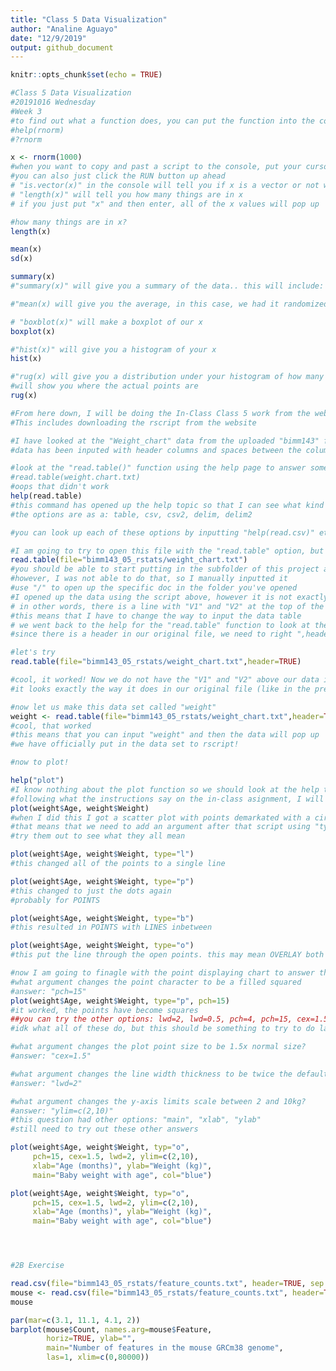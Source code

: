 ```yaml
---
title: "Class 5 Data Visualization"
author: "Analine Aguayo"
date: "12/9/2019"
output: github_document
---
```


```r
knitr::opts_chunk$set(echo = TRUE)
```

```r
#Class 5 Data Visualization
#20191016 Wednesday
#Week 3
#to find out what a function does, you can put the function into the console with help before or a question mark then put the function in the parenthesese
#help(rnorm)
#?rnorm

x <- rnorm(1000)
#when you want to copy and past a script to the console, put your cursor on the line that you want to copy , and then click "command, return"
#you can also just click the RUN button up ahead
# "is.vector(x)" in the console will tell you if x is a vector or not with "TRUE" or "FALSE"
# "length(x)" will tell you how many things are in x
# if you just put "x" and then enter, all of the x values will pop up

#how many things are in x?
length(x)

mean(x)
sd(x)

summary(x)
#"summary(x)" will give you a summary of the data.. this will include: min, 1st quartile, median, mean, 3rd quartile, and max

#"mean(x) will give you the average, in this case, we had it randomized

# "boxblot(x)" will make a boxplot of our x
boxplot(x)

#"hist(x)" will give you a histogram of your x 
hist(x)

#"rug(x) will give you a distribution under your histogram of how many things are in each of the bars
#will show you where the actual points are
rug(x)

#From here down, I will be doing the In-Class Class 5 work from the website.
#This includes downloading the rscript from the website

#I have looked at the "Weight_chart" data from the uploaded "bimm143" folder
#data has been inputed with header columns and spaces between the columns

#look at the "read.table()" function using the help page to answer some of the questions
#read.table(weight.chart.txt)
#oops that didn't work
help(read.table)
#this command has opened up the help topic so that I can see what kind of ways I can import the data so that r can "read" the data in a specific way
#the options are as a: table, csv, csv2, delim, delim2

#you can look up each of these options by inputting "help(read.csv)" etc.

#I am going to try to open this file with the "read.table" option, but you need to input the file name
read.table(file="bimm143_05_rstats/weight_chart.txt")
#you should be able to start putting in the subfolder of this project and then tab to help you out
#however, I was not able to do that, so I manually inputted it
#use "/" to open up the specific doc in the folder you've opened
#I opened up the data using the script above, however it is not exactly how it was when I opened the file as a preview
# in other words, there is a line with "V1" and "V2" at the top of the date (in the console), but that doesn't exist in the actual file
#this means that I have to change the way to input the data table
# we went back to the help for the "read.table" function to look at the header settings
#since there is a header in our original file, we need to right ",header=TRUE" to the end of our old script

#let's try
read.table(file="bimm143_05_rstats/weight_chart.txt",header=TRUE)

#cool, it worked! Now we do not have the "V1" and "V2" above our data in the console!
#it looks exactly the way it does in our original file (like in the preview tab)

#now let us make this data set called "weight"
weight <- read.table(file="bimm143_05_rstats/weight_chart.txt",header=TRUE)
#cool, that worked
#this means that you can input "weight" and then the data will pop up
#we have officially put in the data set to rscript!

#now to plot!

help("plot")
#I know nothing about the plot function so we should look at the help topic using the script up above
#following what the instructions say on the in-class asignment, I will input "plot(weight$Age, weight$Weight)
plot(weight$Age, weight$Weight)
#when I did this I got a scatter plot with points demarkated with a circle, there is no line connecting them
#that means that we need to add an argument after that script using "type=_" the options here are "l", "p", "b", "o"
#try them out to see what they all mean

plot(weight$Age, weight$Weight, type="l")
#this changed all of the points to a single line

plot(weight$Age, weight$Weight, type="p")
#this changed to just the dots again
#probably for POINTS

plot(weight$Age, weight$Weight, type="b")
#this resulted in POINTS with LINES inbetween

plot(weight$Age, weight$Weight, type="o")
#this put the line through the open points. this may mean OVERLAY both LINE and POINT

#now I am going to finagle with the point displaying chart to answer the rest of the questions
#what argument changes the point character to be a filled squared
#answer: "pch=15"
plot(weight$Age, weight$Weight, type="p", pch=15)
#it worked, the points have become squares
##you can try the other options: lwd=2, lwd=0.5, pch=4, pch=15, cex=1.5, cex=0.5
#idk what all of these do, but this should be something to try to do later!

#what argument changes the plot point size to be 1.5x normal size?
#answer: "cex=1.5"

#what argument changes the line width thickness to be twice the default size?
#answer: "lwd=2"

#what argument changes the y-axis limits scale between 2 and 10kg?
#answer: "ylim=c(2,10)"
#this question had other options: "main", "xlab", "ylab"
#still need to try out these other answers

plot(weight$Age, weight$Weight, typ="o", 
     pch=15, cex=1.5, lwd=2, ylim=c(2,10), 
     xlab="Age (months)", ylab="Weight (kg)", 
     main="Baby weight with age", col="blue")

plot(weight$Age, weight$Weight, typ="o", 
     pch=15, cex=1.5, lwd=2, ylim=c(2,10), 
     xlab="Age (months)", ylab="Weight (kg)", 
     main="Baby weight with age", col="blue") 




#2B Exercise

read.csv(file="bimm143_05_rstats/feature_counts.txt", header=TRUE, sep = "\t")
mouse <- read.csv(file="bimm143_05_rstats/feature_counts.txt", header=TRUE, sep = "\t")
mouse

par(mar=c(3.1, 11.1, 4.1, 2))
barplot(mouse$Count, names.arg=mouse$Feature, 
        horiz=TRUE, ylab="", 
        main="Number of features in the mouse GRCm38 genome", 
        las=1, xlim=c(0,80000))

```

